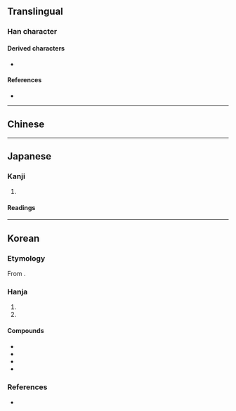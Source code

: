 {{also|清}}
{{character info}}
==Translingual==

===Han character===
{{Han char|rn=85|rad=水|as=08|sn=11|four=|canj=EQMB,XEQMB|ids=⿰氵靑}}

====Derived characters====
* {{l|mul|[[𭲕]], [[𮆆]]}}

====References====
* {{Han ref|kx=0632.150|dkj=17695|dj=1036.030|hdz=31637.111|uh=6DF8|ud=28152}}

----

==Chinese==
{{zh-see|清|v}}

----

==Japanese==
{{ja-kanji forms|清|淸}}

===Kanji===
{{ja-kanji|grade=|rs=水08|shin=清}}

# {{rfdef|ja|sort=水08}}

====Readings====
{{ja-readings
|goon=しょう
|kanon=せい
|kun=きよ-い, きよ-める
}}

----

==Korean==

===Etymology===
From {{der|ko|ltc|-}} {{ltc-l|淸|id=1}}. {{hanja-hunmong|쳐ᇰ|chyeng|雜語#하01A|alt=清}}

===Hanja===
{{ko-hanja-search}}
{{ko-hanja|맑다|맑을|청}}

# {{hanja form of|청|[[clear]], [[clean]]}}
# {{hanja form of|청|[[Qing dynasty]]}}

====Compounds====
{{der-top|Compounds}}
* {{m|ko|^대청국(大淸國)|t=Qing dynasty}}
* {{m|ko|청렴(淸廉)|t=honesty, uncorruptedness, integrity}}
* {{m|ko|청신(淸新)|t=fresh, refreshing}}
* {{m|ko|청주(淸酒)|t=Korean [[saké]]}}
{{der-bottom}}

===References===
* {{R:hanjadoc|6086}}